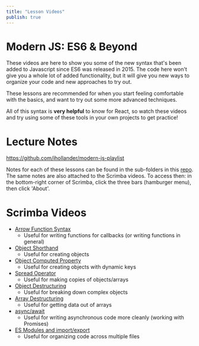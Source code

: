 ```yaml
---
title: "Lesson Videos"
publish: true
---
```


# Modern JS: ES6 & Beyond

These videos are here to show you some of the new syntax that's been added to Javascript since ES6 was released in 2015. The code here won't give you a whole lot of added functionality, but it will give you new ways to organize your code and new approaches to try out.

These lessons are recommended for when you start feeling comfortable with the basics, and want to try out some more advanced techniques.

All of this syntax is **very helpful** to know for React, so watch these videos and try using some of these tools in your own projects to get practice!

# Lecture Notes

https://github.com/ihollander/modern-js-playlist

Notes for each of these lessons can be found in the sub-folders in this [repo](https://github.com/ihollander/modern-js-playlist). The same notes are also attached to the Scrimba videos. To access then: in the bottom-right corner of Scrimba, click the three bars (hamburger menu), then click 'About'.

# Scrimba Videos

- [Arrow Function Syntax](https://scrimba.com/scrim/cDkBJpSk)
  - Useful for writing functions for callbacks (or writing functions in general)
- [Object Shorthand](https://scrimba.com/scrim/cJgGbJAN)
  - Useful for creating objects
- [Object Computed Property](https://scrimba.com/scrim/cRJRpPfm)
  - Useful for creating objects with dynamic keys
- [Spread Operator](https://scrimba.com/scrim/cKgG92Ud)
  - Useful for making copies of objects/arrays
- [Object Destructuring](https://scrimba.com/scrim/cEZGN6Ud)
  - Useful for breaking down complex objects
- [Array Destructuring](https://scrimba.com/scrim/cRJRrwAk)
  - Useful for getting data out of arrays
- [async/await](https://scrimba.com/scrim/cdq7wqtr)
  - Useful for writing asynchronous code more cleanly (working with Promises)
- [ES Modules and import/export](https://scrimba.com/scrim/crq7vptM)
  - Useful for organizing code across multiple files
